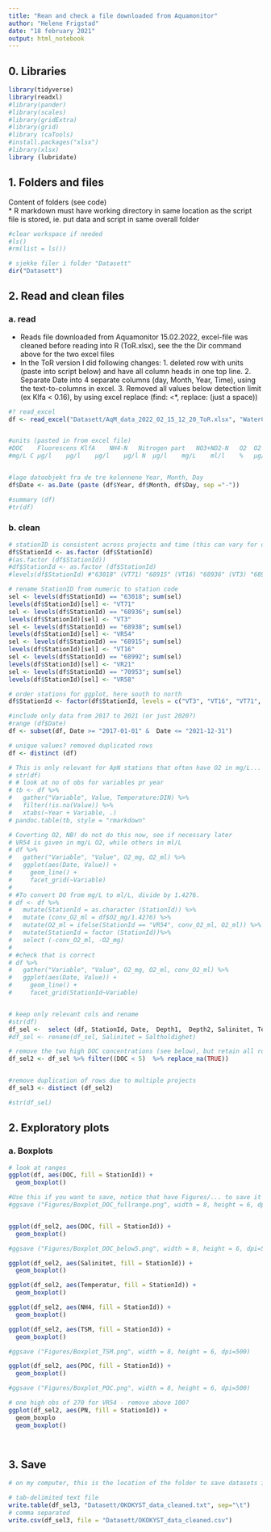 ```yaml
---
title: "Rean and check a file downloaded from Aquamonitor"
author: "Helene Frigstad"
date: "18 february 2021"
output: html_notebook
---
```


## 0. Libraries
```r
library(tidyverse)
library(readxl)
#library(pander)
#library(scales)
#library(gridExtra)
#library(grid)
#library (caTools)
#install.packages("xlsx")
#library(xlsx)
library (lubridate)

```


## 1. Folders and files    
Content of folders (see code)  
* R markdown must have working directory in same location as the script file is stored, ie. put data and script in same overall folder
```r
#clear workspace if needed
#ls()
#rm(list = ls())

# sjekke filer i folder "Datasett"
dir("Datasett")
```

## 2. Read and clean files

### a. read
* Reads file downloaded from Aquamonitor 15.02.2022, excel-file was cleaned before reading into R (ToR.xlsx), see the  the Dir command above for the two excel files 
* In the ToR version I did following changes: 1. deleted row with units (paste into script below) and have all column heads in one top line. 2. Separate Date into 4 separate columns (day, Month, Year, Time), using the text-to-columns in excel. 3. Removed all values below detection limit (ex Klfa < 0.16), by using excel replace (find: <*, replace: (just a space))
```r
#? read_excel
df <- read_excel("Datasett/AqM_data_2022_02_15_12_20_ToR.xlsx", "WaterChemistry", col_names = T, col_types = c("text", "text", "text", "text", "text", "text","text","text","text", "numeric", "numeric", "numeric", "numeric", "numeric", "numeric", "numeric", "numeric", "numeric", "numeric", "numeric", "numeric", "numeric", "numeric", "numeric", "numeric", "numeric", "numeric", "numeric", "numeric", "numeric", "numeric", "numeric", "numeric", "numeric", "numeric"))  


#units (pasted in from excel file)
#DOC	Fluorescens	KlfA	NH4-N	Nitrogen part	NO3+NO2-N	O2	O2	O2 (metning)	PO4-P	POC	P-PO4	Salinitet	SGR - Suspendert gløderest	Siktdyp	SiO2	STS	Temperatur	Tetthetsanomali	TOTN	TOTP	TOTP_P	TSM	Turbiditet
#mg/L C	µg/l	µg/l	µg/l	µg/l N	µg/l	mg/L	ml/l	%	µg/l	µg/l C	µg/l P		mg/l	m	mg/l	mg/l	C	kg/m3	µg/l	µg/l	µg/l P	mg/l	FNU


#lage datoobjekt fra de tre kolonnene Year, Month, Day
df$Date <- as.Date (paste (df$Year, df$Month, df$Day, sep ="-"))

#summary (df)
#tr(df)

```


### b. clean
```r

# stationID is consistent across projects and time (this can vary for different projects) 
df$StationId <- as.factor (df$StationId)
#(as.factor (df$StationId))
#df$StationId <- as.factor (df$StationId)
#levels(df$StationId) #"63018" (VT71) "68915" (VT16) "68936" (VT3) "68938" (VR54) "68992" (VR21) "70953" ()

# rename StationID from numeric to station code
sel <- levels(df$StationId) == "63018"; sum(sel)
levels(df$StationId)[sel] <- "VT71"
sel <- levels(df$StationId) == "68936"; sum(sel)
levels(df$StationId)[sel] <- "VT3"
sel <- levels(df$StationId) == "68938"; sum(sel)
levels(df$StationId)[sel] <- "VR54"
sel <- levels(df$StationId) == "68915"; sum(sel)
levels(df$StationId)[sel] <- "VT16"
sel <- levels(df$StationId) == "68992"; sum(sel)
levels(df$StationId)[sel] <- "VR21"
sel <- levels(df$StationId) == "70953"; sum(sel)
levels(df$StationId)[sel] <- "VR58"

# order stations for ggplot, here south to north
df$StationId <- factor(df$StationId, levels = c("VT3", "VT16", "VT71", "VR54", "VR58", "VR21"))

#include only data from 2017 to 2021 (or just 2020?)
#range (df$Date)
df <- subset(df, Date >= "2017-01-01" &  Date <= "2021-12-31")

# unique values? removed duplicated rows
df <- distinct (df)

# This is only relevant for ApN stations that often have O2 in mg/L... 
# str(df)
# # look at no of obs for variables pr year
# tb <- df %>% 
#   gather("Variable", Value, Temperature:DIN) %>%
#   filter(!is.na(Value)) %>%
#   xtabs(~Year + Variable, .)
# pandoc.table(tb, style = "rmarkdown"

# Coverting O2, NB! do not do this now, see if necessary later
# VR54 is given in mg/L O2, while others in ml/L
# df %>%
#   gather("Variable", "Value", O2_mg, O2_ml) %>%
#   ggplot(aes(Date, Value)) +
#     geom_line() +
#     facet_grid(~Variable)
# 
# #To convert DO from mg/L to ml/L, divide by 1.4276.
# df <- df %>%
#   mutate(StationId = as.character (StationId)) %>%
#   mutate (conv_O2_ml = df$O2_mg/1.4276) %>%
#   mutate(O2_ml = ifelse(StationId == "VR54", conv_O2_ml, O2_ml)) %>%
#   mutate(StationId = factor (StationId))%>%
#   select (-conv_O2_ml, -O2_mg)
# 
# #check that is correct
# df %>%
#   gather("Variable", "Value", O2_mg, O2_ml, conv_O2_ml) %>%
#   ggplot(aes(Date, Value)) +
#     geom_line() +
#     facet_grid(StationId~Variable)


# keep only relevant cols and rename
#str(df)
df_sel <-  select (df, StationId, Date,  Depth1,  Depth2, Salinitet, Temperatur, Siktdyp, Turbiditet, DOC, KlfA, O2_mg, O2_ml, NO3_NO2, NH4, PO4, SiO2, TOTN, TOTP, POC, PN, PP, TSM)
#df_sel <- rename(df_sel, Salinitet = Saltholdighet)

# remove the two high DOC concentrations (see below), but retain all rows that have NA
df_sel2 <- df_sel %>% filter((DOC < 5)  %>% replace_na(TRUE))


#remove duplication of rows due to multiple projects
df_sel3 <- distinct (df_sel2)

#str(df_sel)

```

## 2. Exploratory plots 

### a. Boxplots
```r
# look at ranges
ggplot(df, aes(DOC, fill = StationId)) + 
  geom_boxplot() 

#Use this if you want to save, notice that have Figures/... to save it in the right folder under the Oceanography-toolbox main folder
#ggsave ("Figures/Boxplot_DOC_fullrange.png", width = 8, height = 6, dpi=500)


ggplot(df_sel2, aes(DOC, fill = StationId)) + 
  geom_boxplot() 

#ggsave ("Figures/Boxplot_DOC_below5.png", width = 8, height = 6, dpi=500)

ggplot(df_sel2, aes(Salinitet, fill = StationId)) + 
  geom_boxplot() 

ggplot(df_sel2, aes(Temperatur, fill = StationId)) + 
  geom_boxplot() 

ggplot(df_sel2, aes(NH4, fill = StationId)) + 
  geom_boxplot() 

ggplot(df_sel2, aes(TSM, fill = StationId)) + 
  geom_boxplot() 

#ggsave ("Figures/Boxplot_TSM.png", width = 8, height = 6, dpi=500)

ggplot(df_sel2, aes(POC, fill = StationId)) + 
  geom_boxplot() 

#ggsave ("Figures/Boxplot_POC.png", width = 8, height = 6, dpi=500)

# one high obs of 270 for VR54 - remove above 100?
ggplot(df_sel2, aes(PN, fill = StationId)) + 
  geom_boxplo
  geom_boxplot() 




```

## 3. Save
```r

# on my computer, this is the location of the folder to save datasets in: C:\Data\Helene_Work\Oceanography-toolbox\Oceanography-toolboxC:/Data/Helene_Work/OKOKYST_2021_25/OKOKYST-Klima/Datasett

# tab-delimited text file 
write.table(df_sel3, "Datasett/OKOKYST_data_cleaned.txt", sep="\t")
# comma separated
write.csv(df_sel3, file = "Datasett/OKOKYST_data_cleaned.csv")


```				 			




